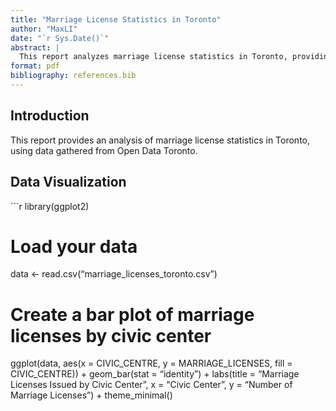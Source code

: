 ```yaml
---
title: "Marriage License Statistics in Toronto"
author: "MaxLI"
date: "`r Sys.Date()`"
abstract: |
  This report analyzes marriage license statistics in Toronto, providing insights into trends over time.
format: pdf
bibliography: references.bib
---
```


## Introduction

This report provides an analysis of marriage license statistics in Toronto, using data gathered from Open Data Toronto.

## Data Visualization

```r
library(ggplot2)

# Load your data
data <- read.csv("marriage_licenses_toronto.csv")

# Create a bar plot of marriage licenses by civic center
ggplot(data, aes(x = CIVIC_CENTRE, y = MARRIAGE_LICENSES, fill = CIVIC_CENTRE)) +
  geom_bar(stat = "identity") +
  labs(title = "Marriage Licenses Issued by Civic Center",
       x = "Civic Center",
       y = "Number of Marriage Licenses") +
  theme_minimal()
